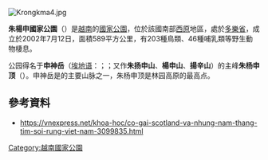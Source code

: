 {{Onesource|time=2021-04-09T02:51:25+00:00}}
[[Image:Krongkma4.jpg|right]]
{{coord|12|52|37|N|108|26|17|E|display=title}}

'''朱楊申國家公園'''（{{lang-vi|Vườn quốc gia Chư Yang Sin}}）是[[越南|越南]]的[[國家公園|國家公園]]，位於該國南部[[西原|西原]]地區，處於[[多樂省|多樂省]]，成立於2002年7月12日，面積589平方公里，有203種鳥類、46種哺乳類等野生動物棲息。

{{anchor|朱杨申}}公园得名于'''申神岳'''（[[埃地语|埃地语]]：{{lang|rad|čư Yang Sin}}；{{vie|v=dãy núi Chư Yang Sin}}；又作'''朱扬申山'''、'''楊申山'''、'''揚辛山'''）的主峰'''朱杨申顶'''（{{vie|v=đỉnh Chư Yang Sin}}）。申神岳是{{link-vi|林园高原|Cao nguyên Lâm Viên}}的主要山脉之一，朱杨申顶是林园高原的最高点。

==參考資料==
* https://vnexpress.net/khoa-hoc/co-gai-scotland-va-nhung-nam-thang-tim-soi-rung-viet-nam-3099835.html {{Wayback|url=https://vnexpress.net/khoa-hoc/co-gai-scotland-va-nhung-nam-thang-tim-soi-rung-viet-nam-3099835.html |date=20190601165446 }}
{{越南国家公园}}
{{Vietnam-geo-stub}}
[[Category:越南國家公園|Category:越南國家公園]]